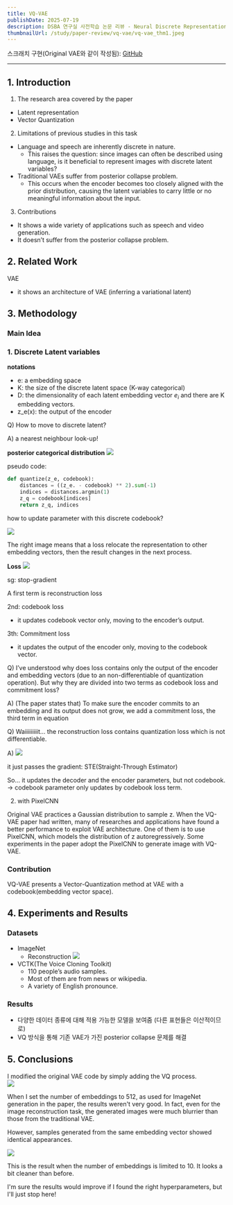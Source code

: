 ```yaml
---
title: VQ-VAE
publishDate: 2025-07-19
description: DSBA 연구실 사전학습 논문 리뷰 - Neural Discrete Representation Learning
thumbnailUrl: /study/paper-review/vq-vae/vq-vae_thm1.jpeg
---
```


스크래치 구현(Original VAE와 같이 작성됨): [GitHub](https://github.com/goranikin/DSBA-intern-study/tree/main/VAE)

---

## 1. Introduction

1) The research area covered by the paper

- Latent representation
- Vector Quantization

2) Limitations of previous studies in this task

- Language and speech are inherently discrete in nature.
    - This raises the question: since images can often be described using language, is it beneficial to represent images with discrete latent variables?
- Traditional VAEs suffer from posterior collapse problem.
    - This occurs when the encoder becomes too closely aligned with the prior distribution, causing the latent variables to carry little or no meaningful information about the input.

3) Contributions 

- It shows a wide variety of applications such as speech and video generation.
- It doesn’t suffer from the posterior collapse problem.

## 2. Related Work

VAE
- it shows an architecture of VAE (inferring a variational latent)

## 3. Methodology

### Main Idea

### 1. Discrete Latent variables

**notations**
- e: a embedding space
- K: the size of the discrete latent space (K-way categorical)
- D: the dimensionality of each latent embedding vector $e_i$ and there are K embedding vectors.
- z_e(x): the output of the encoder

Q) How to move to discrete latent?

A) a nearest neighbour look-up!

**posterior categorical distribution**
![](/study/paper-review/vq-vae/1.png)

pseudo code:
```python
def quantize(z_e, codebook):
    distances = ((z_e. - codebook) ** 2).sum(-1)
    indices = distances.argmin(1)
    z_q = codebook[indices]
    return z_q, indices
```

how to update parameter with this discrete codebook?

![](/study/paper-review/vq-vae/2.png)

The right image means that a loss relocate the representation to other embedding vectors, then the result changes in the next process.

**Loss**
![](/study/paper-review/vq-vae/3.png)

sg: stop-gradient

A first term is reconstruction loss

2nd: codebook loss

- it updates codebook vector only, moving to the encoder’s output.

3th: Commitment loss

- it updates the output of the encoder only, moving to the codebook vector.

Q) I’ve understood why does loss contains only the output of the encoder and embedding vectors (due to an non-differentiable of quantization operation). But why they are divided into two terms as codebook loss and commitment loss?

A) (The paper states that)  To make sure the encoder commits to an embedding and its output does not grow, we add a commitment loss, the third term in equation

Q) Waiiiiiiiiit… the reconstruction loss contains quantization loss which is not differentiable. 

A)
![](/study/paper-review/vq-vae/4.png)

it just passes the gradient: STE(Straight-Through Estimator)

So… it updates the decoder and the encoder parameters, but not codebook. → codebook parameter only updates by codebook loss term.

2. with PixelCNN

Original VAE practices a Gaussian distribution to sample z. When the VQ-VAE paper had written, many of researches and applications have found a better performance to exploit VAE architecture. One of them is to use PixelCNN, which models the distribution of z autoregressively. Some experiments in the paper adopt the PixelCNN to generate image with VQ-VAE.

### Contribution

VQ-VAE presents a Vector-Quantization method at VAE with a codebook(embedding vector space).

## 4. Experiments and Results

### Datasets
- ImageNet
    - Reconstruction
![](/study/paper-review/vq-vae/5.png)
- VCTK(The Voice Cloning Toolkit)
    - 110 people’s audio samples.
    - Most of them are from news or wikipedia.
    - A variety of English pronounce.

### Results
- 다양한 데이터 종류에 대해 적용 가능한 모델을 보여줌 (다른 표현들은 이산적이므로)
- VQ 방식을 통해 기존 VAE가 가진 posterior collapse 문제를 해결

## 5. Conclusions

I modified the original VAE code by simply adding the VQ process.  
![](/study/paper-review/vq-vae/6.png)

When I set the number of embeddings to 512, as used for ImageNet generation in the paper, the results weren't very good. In fact, even for the image reconstruction task, the generated images were much blurrier than those from the traditional VAE.

However, samples generated from the same embedding vector showed identical appearances.

![](/study/paper-review/vq-vae/7.png)

This is the result when the number of embeddings is limited to 10. It looks a bit cleaner than before.

I'm sure the results would improve if I found the right hyperparameters, but I'll just stop here!
